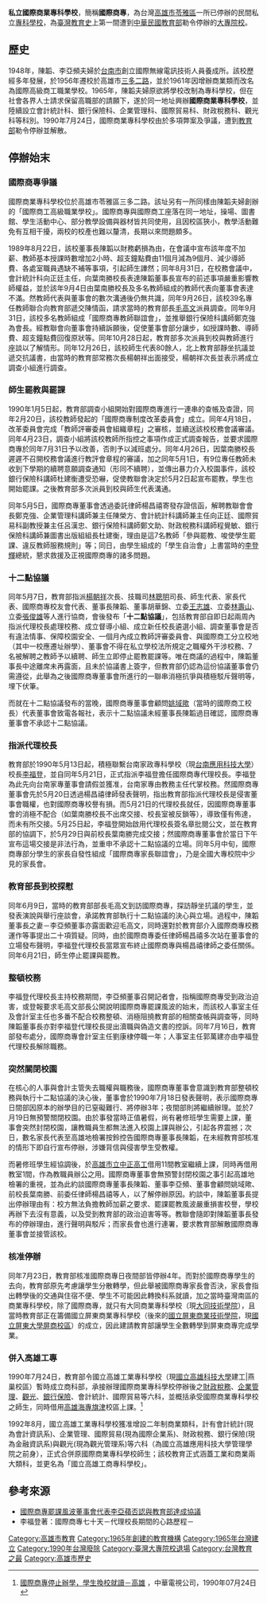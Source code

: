 {{Distinguish|高雄市私立國際高級商工職業學校}}
'''私立國際商業專科學校'''，簡稱'''國際商專'''，為台灣[[高雄市|高雄市]][[苓雅區|苓雅區]]一所已停辦的民間私立[[專科學校|專科學校]]，為[[臺灣教育史|臺灣教育史]]上第一間遭到[[中華民國教育部|中華民國教育部]]勒令停辦的[[大專院校|大專院校]]。

==歷史==
1948年，陳韜、李亞頻夫婦於[[台南市|台南市]]創立國際無線電訊技術人員養成所。該校歷經多年發展，於1956年遷校於高雄市[[三多二路|三多二路]]，並於1961年因增辦商業類而改名為國際高級商工職業學校。1965年，陳韜夫婦原欲將學校改制為專科學校，但在社會各界人士請求保留高職部的請願下，遂於同一地址興辦'''國際商業專科學校'''，並陸續設立會計統計科、銀行保險科、企業管理科、國際貿易科、財政稅務科、觀光科等科別。1990年7月24日，國際商業專科學校由於多項弊案及爭議，遭到[[中華民國教育部|教育部]]勒令停辦並解散。

==停辦始末==
===國際商專爭議===
國際商業專科學校位於高雄市苓雅區三多二路。該址另有一所同樣由陳韜夫婦創辦的「國際商工高級職業學校」。國際商專與國際商工座落在同一地址，操場、圖書館、學生活動中心、部分教學設備與器材皆共同使用，且因校區狹小，教學活動難免有互相干擾，兩校的校產也難以釐清，長期以來問題頗多。

1989年8月22日，該校董事長陳韜以財務虧損為由，在會議中宣布該年度不加薪、教師基本授課時數增加2小時、超支鐘點費由11個月減為9個月、減少導師費、各處室職員遇缺不補等事項，引起師生譁然；同年8月31日，在校務會議中，會計統計科向正廷主任，向葉南勝校長表達陳韜董事長宣布的前述事項嚴重影響教師權益，並於該年9月4日由葉南勝校長及多名教師組成的教師代表向董事會表達不滿。然教師代表與董事會的數次溝通後仍無共識，同年9月26日，該校39名專任教師聯合向教育部遞交陳情函，請求當時的教育部長[[毛高文|毛高文]]派員調查。同年9月31日，該校多名教師組成「國際商專教師聯誼會」，並推舉銀行保險科講師鄭克強為會長。經教聯會向董事會持續訴願後，促使董事會部分讓步，如授課時數、導師費、超支鐘點費回復原狀等。同年10月28日起，教育部多次派員到校與教師進行座談以了解情形。同年12月26日，該校師生代表80餘人，北上教育部靜坐抗議並遞交抗議書，由當時的教育部常務次長楊朝祥出面接受，楊朝祥次長並表示將成立調查小組進行調查。

===師生罷教與罷課===
1990年1月5日起，教育部調查小組開始對國際商專進行一連串的查帳及查證，同年2月20日，該校教師發起的「國際商專制度改革委員會」成立。同年4月18日，改革委員會完成「教師評審委員會組織章程」之審核，並續送該校校務會議審議。同年4月23日，調查小組將該校教師所指控之事項作成正式調查報告，並要求國際商專於同年7月31日予以改善，否則予以減班處分。同年4月26日，因葉南勝校長遲遲不召開校務會議進行教評會章程的審議，加之同年5月1日，有9位專任教師未收到下學期的續聘意願調查通知（形同不續聘），並傳出暴力介入校園事件，該校銀行保險科講師杜建衡遭受恐嚇，促使教聯會決定於5月2日起宣布罷教，學生也開始罷課。之後教育部多次派員到校與師生代表溝通。

同年5月5日，國際商專董事會透過委託律師楊昌禧寄發存證信函，解聘教聯會會長鄭克強、企業管理科講師兼主任陳榮方、會計統計科講師兼主任向正廷、國際貿易科副教授兼主任呂漢忠、銀行保險科講師鄭文助、財政稅務科講師程覺敏、銀行保險科講師兼圖書出版組組長杜建衡，理由是這7名教師「參與罷教、唆使學生罷課、違反教師服務規則」等；同日，由學生組成的「學生自治會」上書當時的[[李登輝|李登輝]]總統，懇求救援及正視國際商專的諸多問題。

===十二點協議===
同年5月7日，教育部指派[[楊朝祥|楊朝祥]]次長、技職司[[林聰明|林聰明]]司長、師生代表、家長代表、國際商專校友會代表、董事長陳韜、董事胡華錦、立委[[王志雄_(1952年)|王志雄]]、立委[[林壽山|林壽山]]、立委[[張俊雄|張俊雄]]等人進行協商，會後發布「'''十二點協議'''」，包括教育部自即日起兩周內指派代理校長處理校務、成立督導小組、成立新任校長遴選小組、調查董事會是否有違法情事、保障校園安全、一個月內成立教師評審委員會、與國際商工分立校地（其中一校應遷址辦學）、董事會不得在私立學校法所規定之職權外干涉校務、7名被解聘之教師予以續聘、師生立即停止罷教罷課等。唯在商議的過程中，陳韜董事長中途離席未再露面，且未於協議書上簽字，但教育部仍認為這份協議董事會仍需遵從，此舉為之後國際商專董事會所進行的一聯串消極抗爭與積極駁斥聲明等，埋下伏筆。

而就在十二點協議發布的當晚，國際商專董事會顧問[[姚域歟|姚域歟]]（當時的國際商工校長）代表董事會致電各報社，表示十二點協議未經董事長陳韜過目確認，國際商專董事會不承認十二點協議。

===指派代理校長===
教育部於1990年5月13日起，積極聯繫台南家政專科學校（現[[台南應用科技大學|台南應用科技大學]]）校長[[李福登|李福登]]，並自同年5月21日，正式指派李福登擔任國際商專代理校長。李福登為此先向台南家專董事會請假並獲准，台南家專由教務主任代掌校務。然國際商專董事會先於5月20日透過楊昌禧律師發表聲明，指出教育部指派代理校長是侵害董事會職權，也對國際商專校譽有損。而5月21日的代理校長就任，因國際商專董事會的消極不配合（如葉南勝校長不出席交接、校長室被反鎖等），導致僅有佈達，而未有所交接。5月25日起，李福登開始啟用代理校長簽名章批閱公文，並在教育部的協調下，於5月29日與前校長葉南勝完成交接；然國際商專董事會於當日下午宣布這場交接是非法行為，並重申不承認十二點協議的立場。同年5月中旬，國際商專部分學生的家長自發性組成「國際商專家長聯誼會」，乃是全國大專校院中少見的家長會。
===教育部長到校探慰===
同年6月9日，當時的教育部部長毛高文到訪國際商專，探訪靜坐抗議的學生，並發表演說與舉行座談會，承諾教育部執行十二點協議的決心與立場。過程中，陳韜董事長之妻－李亞頻董事亦露面歡迎毛高文，同時還對於教育部介入國際商專校務運作等事提出二十項質疑。同時，由於國際商專委任律師楊昌禧多次站在董事會的立場發布聲明，李福登代理校長當眾宣布終止國際商專與楊昌禧律師之委任關係。同年6月21日，師生停止罷課與罷教。

===整頓校務===
李福登代理校長主持校務期間，李亞頻董事召開記者會，指稱國際商專受到政治迫害，或登報要求毛高文部長公開說明國際商專罷課風波的始末，而該校人事室主任及會計室主任也多番不配合校務整頓、消極阻撓教育部的相關查帳與調查等，同時陳韜董事長亦對李福登代理校長提出瀆職與偽造文書的控訴。同年7月16日，教育部發布處分，國際商專會計室主任劉康棣停職一年；人事室主任郭萬建亦由李福登代理校長解除職務。

===突然關閉校園===
在核心的人事與會計主管失去職權與職務後，國際商專董事會意識到教育部整頓校務與執行十二點協議的決心後，董事會於1990年7月18日發表聲明，表示國際商專日間部因原本的辦學目的已窒礙難行、將停辦3年；夜間部則將繼續辦理。並於7月19日無預警關閉校園。由於事發當時正值暑假，尚有暑修班學生需要上課，董事會突然封閉校園，讓教職員生都無法進入校園上課與辦公，引起各界震撼；次日，數名家長代表至高雄地檢署按鈴控告國際商專董事長陳韜，在未經教育部核准的情形下即自行宣布停辦，涉嫌背信與侵害學生受教權。

而暑修班學生經協調後，於[[高雄市立中正高級工業職業學校|高雄市立中正高工]]借用11間教室繼續上課，同時再借用教室1間，作為教職員辦公之用。國際商專董事會無預警封閉校園之事引起高雄地檢署的重視，並為此約談國際商專董事長陳韜、董事李亞頻、董事會顧問姚域歟、前校長葉南勝、前委任律師楊昌禧等人，以了解停辦原因。約談中，陳韜董事長提出停辦理由有：校方無法負擔教師加薪之要求、罷課罷教風波嚴重損害校譽，學校再辦下去沒有意義，以及受到教育部的政治迫害等等。教聯會隨即對陳韜董事長發布的停辦理由，進行聲明與駁斥；而家長會也進行連署，要求教育部解散國際商專董事會並接管該校。

===核准停辦===
同年7月23日，教育部核准國際商專日夜間部皆停辦4年。而對於國際商專學生的去向，教育部原先考慮讓學生分散轉學，但此舉被國際商專家長會否決，家長會指出轉學後的交通與住宿不便、學生不可能因此轉換科系就讀，加之當時臺灣南區的商業專科學校，除了國際商專，就只有大同商業專科學校（現[[大同技術學院|大同技術學院]]），且當時教育部正在籌備國立屏東商業專科學校（後來的[[國立屏東商業技術學院|國立屏東商業技術學院]]，現[[國立屏東大學屏商校區|國立屏東大學屏商校區]]）的成立，因此建請教育部讓學生全數轉學到屏東商專完成學業。

===併入高雄工專===
1990年7月24日，教育部令國立高雄工業專科學校（現[[國立高雄科技大學|國立高雄科技大學]]建工|燕巢校區）暫時成立商科部，承接辦理國際商業專科學校停辦後之[[財政|財政]][[稅務|稅務]]、[[企業管理|企業管理]]、[[觀光|觀光]]、[[銀行|銀行]][[保險|保險]]、會計統計、國際貿易等六科，並概括承受國際商業專科學校之師生，同時借用[[國立高雄海洋科技大學|高雄海專]][[旗津區|旗津]]校區上課。<ref>[http://news.cts.com.tw/cts/campus/199007/199007241773830.html 國際商專停止辦學，學生換校就讀－高雄] {{Wayback|url=http://news.cts.com.tw/cts/campus/199007/199007241773830.html |date=20190129181521 }}，中華電視公司，1990年07月24日</ref>

1992年8月，國立高雄工業專科學校獲准增設二年制商業類科，計有會計統計(現為會計資訊系)、企業管理、國際貿易(現為國際企業系)、財政稅務、銀行保險(現為金融資訊系)與觀光(現為觀光管理系)等六科（為國立高雄應用科技大學管理學院之前身），正式合併原國際商業專科學校師生；該校教育正式涵蓋工業和商業兩大類科，並更名為「國立高雄工商專科學校」。

==參考來源==
* [http://memory.ncl.edu.tw/tm_cgi/hypage.cgi?HYPAGE=toolbox_vnews_detail.hpg&subject_name=%E8%87%BA%E7%81%A3%E6%96%B0%E8%81%9E%E5%BD%B1%E9%9F%B3%E8%B3%87%E6%96%99&dtd_id=8&project_id=news&xml_id=0000073472 國際商專罷課風波董事會代表李亞蘋否認與教育部達成協議] {{Wayback|url=http://memory.ncl.edu.tw/tm_cgi/hypage.cgi?HYPAGE=toolbox_vnews_detail.hpg&subject_name=%E8%87%BA%E7%81%A3%E6%96%B0%E8%81%9E%E5%BD%B1%E9%9F%B3%E8%B3%87%E6%96%99&dtd_id=8&project_id=news&xml_id=0000073472 |date=20181112101233 }}
* 李福登著：國際商專七十天－代理校長期間的心路歷程－
[[Category:高雄市教育|Category:高雄市教育]]
[[Category:1965年創建的教育機構|Category:1965年創建的教育機構]]
[[Category:1965年台灣建立|Category:1965年台灣建立]]
[[Category:1990年台灣廢除|Category:1990年台灣廢除]]
[[Category:臺灣大專院校退場|Category:臺灣大專院校退場]]
[[Category:台灣教育之最|Category:台灣教育之最]]
[[Category:高雄市歷史|Category:高雄市歷史]]